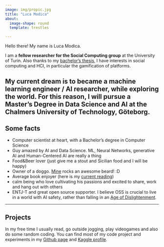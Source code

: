 ```yaml
---
image: img/propic.jpg
title: "Luca Modica"
about:
  image-shape: round
  template: trestles

---
```

Hello there! My name is Luca Modica.

I am a __fellow researcher for the Social Computing group__ at the University of Turin. Also thanks to my [bachelor's thesis](https://github.com/lucamodica/bachelors-thesis), I have interests in social computing and HCI, in particular the gamification of platforms.

My current dream is to became a machine learning engineer / AI researcher, while exploring the world. For this reason, I will pursue a Master's Degree in Data Science and AI at the Chalmers University of Technology, Göteborg.
---

## Some facts
- Computer scientist at heart, with a Bachelor's degree in Computer Science
- Guy amazed by AI and Data Science. ML, Neural Networks, generative AI and Human-Centered AI are really a thing
- Food&Beer lover (just give me a stout and Sicilian food and I will be happy)
- Owner of a doggo. [Mine](img/doggo-with-beard.jpg) rocks an awesome beard! :D 
- Average book enjoyer (here is my [current reading](https://www.goodreads.com/book/show/40180025-army-of-none))
- calm being who love cultivating his passions and excited to share, work and hang out with others
- ENTJ-T and great open source supporter. I believe OSS is crucial to live in a world with AI safety, rather than falling in an [Age of Dislightenment](https://www.fast.ai/posts/2023-11-07-dislightenment.html).

---
## Projects

In my free time I usually read, go outside jogging, play videogames and also do some random coding. You can find most of my code project and experiments in my [Github page](https://github.com/lucamodica) and [Kaggle profile](https://www.kaggle.com/lucamodica).